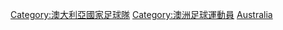 [[Category:澳大利亞國家足球隊|Category:澳大利亞國家足球隊]]
[[Category:澳洲足球運動員|Category:澳洲足球運動員]]
[[Category:國家足球隊球員|Australia]]